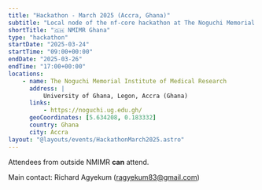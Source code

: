 ```yaml
---
title: "Hackathon - March 2025 (Accra, Ghana)"
subtitle: "Local node of the nf-core hackathon at The Noguchi Memorial Institute of Medical Research - University of Ghana,"
shortTitle: "🇬🇭 NMIMR Ghana"
type: "hackathon"
startDate: "2025-03-24"
startTime: "09:00+00:00"
endDate: "2025-03-26"
endTime: "17:00+00:00"
locations:
    - name: The Noguchi Memorial Institute of Medical Research
      address: |
          University of Ghana, Legon, Accra (Ghana)
      links:
          - https://noguchi.ug.edu.gh/
      geoCoordinates: [5.634208, 0.183332]
      country: Ghana
      city: Accra
layout: "@layouts/events/HackathonMarch2025.astro"
---
```


Attendees from outside NMIMR **can** attend.

Main contact: Richard Agyekum ([ragyekum83@gmail.com](mailto:ragyekum83@gmail.com))
